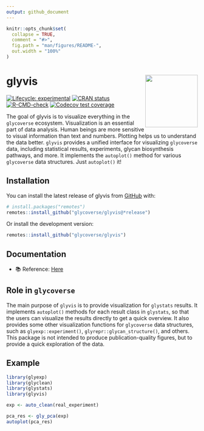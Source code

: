 ```yaml
---
output: github_document
---
```


<!-- README.md is generated from README.Rmd. Please edit that file -->

```r
knitr::opts_chunk$set(
  collapse = TRUE,
  comment = "#>",
  fig.path = "man/figures/README-",
  out.width = "100%"
)
```

# glyvis <a href="https://glycoverse.github.io/glyvis/"><img src="man/figures/logo.png" align="right" height="138" /></a>

<!-- badges: start -->
[![Lifecycle: experimental](https://img.shields.io/badge/lifecycle-experimental-orange.svg)](https://lifecycle.r-lib.org/articles/stages.html#experimental)
[![CRAN status](https://www.r-pkg.org/badges/version/glyvis)](https://CRAN.R-project.org/package=glyvis)
[![R-CMD-check](https://github.com/glycoverse/glyvis/actions/workflows/R-CMD-check.yaml/badge.svg)](https://github.com/glycoverse/glyvis/actions/workflows/R-CMD-check.yaml)
[![Codecov test coverage](https://codecov.io/gh/glycoverse/glyvis/graph/badge.svg)](https://app.codecov.io/gh/glycoverse/glyvis)
<!-- badges: end -->

The goal of glyvis is to visualize everything in the `glycoverse` ecosystem.
Visualization is an essential part of data analysis.
Human beings are more sensitive to visual information than text and numbers.
Plotting helps us to understand the data better.
`glyvis` provides a unified interface for visualizing `glycoverse` data,
including statistical results, experiments, glycan biosynthesis pathways, and more.
It implements the `autoplot()` method for various `glycoverse` data structures.
Just `autoplot()` it!

## Installation

You can install the latest release of glyvis from [GitHub](https://github.com/) with:

``` r
# install.packages("remotes")
remotes::install_github("glycoverse/glyvis@*release")
```

Or install the development version:

``` r
remotes::install_github("glycoverse/glyvis")
```

## Documentation

- 📚 Reference: [Here](https://glycoverse.github.io/glyvis/reference/index.html)

## Role in `glycoverse`

The main purpose of `glyvis` is to provide visualization for `glystats` results.
It implements `autoplot()` methods for each result class in `glystats`,
so that the users can visualize the results directly to get a quick overview.
It also provides some other visualization functions for `glycoverse` data structures,
such as `glyexp::experiment()`, `glyrepr::glycan_structure()`, and others.
This package is not intended to produce publication-quality figures,
but to provide a quick exploration of the data.

## Example

```r
library(glyexp)
library(glyclean)
library(glystats)
library(glyvis)

exp <- auto_clean(real_experiment)

pca_res <- gly_pca(exp)
autoplot(pca_res)
```